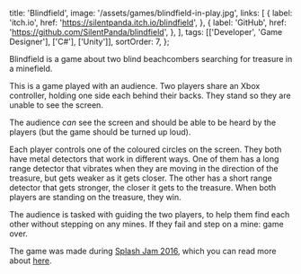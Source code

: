   title: 'Blindfield',
  image: '/assets/games/blindfield-in-play.jpg',
  links: [
    {
      label: 'itch.io',
      href: 'https://silentpanda.itch.io/blindfield',
    },
    {
      label: 'GitHub',
      href: 'https://github.com/SilentPanda/blindfield',
    },
  ],
  tags: [['Developer', 'Game Designer'], ['C#'], ['Unity']],
  sortOrder: 7,
};

Blindfield is a game about two blind beachcombers searching for treasure in a
minefield.

This is a game played with an audience. Two players share an Xbox controller,
holding one side each behind their backs. They stand so they are unable to see
the screen.

The audience _can_ see the screen and should be able to be heard by the players
(but the game should be turned up loud).

Each player controls one of the coloured circles on the screen. They both have
metal detectors that work in different ways. One of them has a long range
detector that vibrates when they are moving in the direction of the treasure,
but gets weaker as it gets closer. The other has a short range detector that
gets stronger, the closer it gets to the treasure. When both players are
standing on the treasure, they win.

The audience is tasked with guiding the two players, to help them find each
other without stepping on any mines. If they fail and step on a mine: game over.

The game was made during [Splash Jam 2016](http://www.splash-jam.com/), which
you can read more about [here](/blog/splash-jam-2016).
